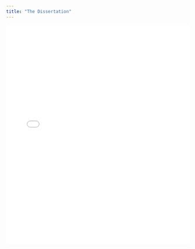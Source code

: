 ```yaml
---
title: "The Dissertation"
---
```


<embed src="assets/dissertation.pdf" type="application/pdf" width="100%" height="600px" />

